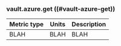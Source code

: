 ### vault.azure.get ((#vault-azure-get))

Metric type | Units | Description
----------- | ----- | -----------
BLAH     | BLAH    | BLAH